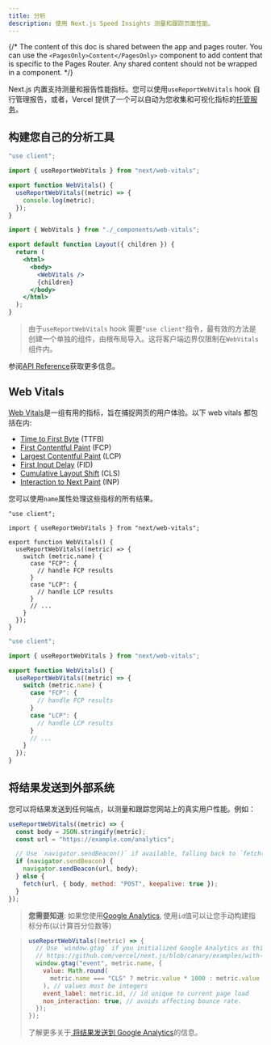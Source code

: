 ```yaml
---
title: 分析
description: 使用 Next.js Speed Insights 测量和跟踪页面性能。
---
```


{/* The content of this doc is shared between the app and pages router. You can use the `<PagesOnly>Content</PagesOnly>` component to add content that is specific to the Pages Router. Any shared content should not be wrapped in a component. */}

Next.js 内置支持测量和报告性能指标。您可以使用`useReportWebVitals` hook 自行管理报告，或者，Vercel 提供了一个可以自动为您收集和可视化指标的[托管服务](https://vercel.com/analytics?utm_source=next-site&utm_medium=docs&utm_campaign=next-website)。

## 构建您自己的分析工具

```jsx filename="app/_components/web-vitals.js"
"use client";

import { useReportWebVitals } from "next/web-vitals";

export function WebVitals() {
  useReportWebVitals((metric) => {
    console.log(metric);
  });
}
```

```jsx filename="app/layout.js"
import { WebVitals } from "./_components/web-vitals";

export default function Layout({ children }) {
  return (
    <html>
      <body>
        <WebVitals />
        {children}
      </body>
    </html>
  );
}
```

> 由于`useReportWebVitals` hook 需要`"use client"`指令，最有效的方法是创建一个单独的组件，由根布局导入。这将客户端边界仅限制在`WebVitals`组件内。

参阅[API Reference](/docs/content/app/api-reference/functions/use-report-web-vitals)获取更多信息。

## Web Vitals

[Web Vitals](https://web.dev/vitals/)是一组有用的指标，旨在捕捉网页的用户体验。以下 web vitals 都包括在内:

- [Time to First Byte](https://developer.mozilla.org/docs/Glossary/Time_to_first_byte) (TTFB)
- [First Contentful Paint](https://developer.mozilla.org/docs/Glossary/First_contentful_paint) (FCP)
- [Largest Contentful Paint](https://web.dev/lcp/) (LCP)
- [First Input Delay](https://web.dev/fid/) (FID)
- [Cumulative Layout Shift](https://web.dev/cls/) (CLS)
- [Interaction to Next Paint](https://web.dev/inp/) (INP)

您可以使用`name`属性处理这些指标的所有结果。

```tsx filename="app/_components/web-vitals.tsx" switcher
"use client";

import { useReportWebVitals } from "next/web-vitals";

export function WebVitals() {
  useReportWebVitals((metric) => {
    switch (metric.name) {
      case "FCP": {
        // handle FCP results
      }
      case "LCP": {
        // handle LCP results
      }
      // ...
    }
  });
}
```

```jsx filename="app/_components/web-vitals.js" switcher
"use client";

import { useReportWebVitals } from "next/web-vitals";

export function WebVitals() {
  useReportWebVitals((metric) => {
    switch (metric.name) {
      case "FCP": {
        // handle FCP results
      }
      case "LCP": {
        // handle LCP results
      }
      // ...
    }
  });
}
```

## 将结果发送到外部系统

您可以将结果发送到任何端点，以测量和跟踪您网站上的真实用户性能。例如：

```js
useReportWebVitals((metric) => {
  const body = JSON.stringify(metric);
  const url = "https://example.com/analytics";

  // Use `navigator.sendBeacon()` if available, falling back to `fetch()`.
  if (navigator.sendBeacon) {
    navigator.sendBeacon(url, body);
  } else {
    fetch(url, { body, method: "POST", keepalive: true });
  }
});
```

> **您需要知道**: 如果您使用[Google Analytics](https://analytics.google.com/analytics/web/), 使用`id`值可以让您手动构建指标分布(以计算百分位数等)

> ```js
> useReportWebVitals((metric) => {
>   // Use `window.gtag` if you initialized Google Analytics as this example:
>   // https://github.com/vercel/next.js/blob/canary/examples/with-google-analytics/pages/_app.js
>   window.gtag("event", metric.name, {
>     value: Math.round(
>       metric.name === "CLS" ? metric.value * 1000 : metric.value
>     ), // values must be integers
>     event_label: metric.id, // id unique to current page load
>     non_interaction: true, // avoids affecting bounce rate.
>   });
> });
> ```
>
> 了解更多关于[ 将结果发送到 Google Analytics](https://github.com/GoogleChrome/web-vitals#send-the-results-to-google-analytics)的信息。
